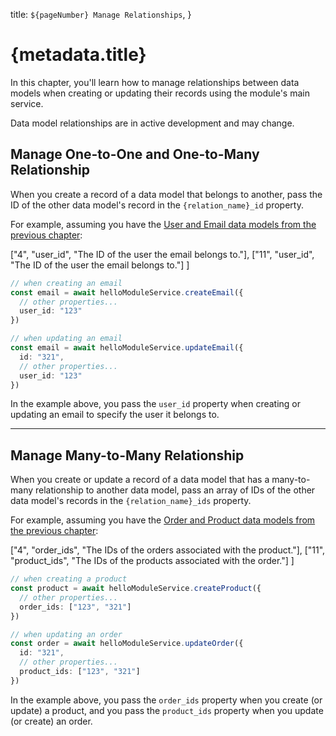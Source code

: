   title: `${pageNumber} Manage Relationships`,
}

# {metadata.title}

In this chapter, you'll learn how to manage relationships between data models when creating or updating their records using the module's main service.

<Note type="soon" title="Important">

Data model relationships are in active development and may change.

</Note>

## Manage One-to-One and One-to-Many Relationship

When you create a record of a data model that belongs to another, pass the ID of the other data model's record in the `{relation_name}_id` property.

For example, assuming you have the [User and Email data models from the previous chapter](../relationships/page.mdx#one-to-one-relationship):

  ["4", "user_id", "The ID of the user the email belongs to."],
  ["11", "user_id", "The ID of the user the email belongs to."]
]

```ts highlights={belongsHighlights}
// when creating an email
const email = await helloModuleService.createEmail({
  // other properties...
  user_id: "123"
})

// when updating an email
const email = await helloModuleService.updateEmail({
  id: "321",
  // other properties...
  user_id: "123"
})
```

In the example above, you pass the `user_id` property when creating or updating an email to specify the user it belongs to.

---

## Manage Many-to-Many Relationship

When you create or update a record of a data model that has a many-to-many relationship to another data model, pass an array of IDs of the other data model's records in the `{relation_name}_ids` property.

For example, assuming you have the [Order and Product data models from the previous chapter](../relationships/page.mdx#many-to-many-relationship):

  ["4", "order_ids", "The IDs of the orders associated with the product."],
  ["11", "product_ids", "The IDs of the products associated with the order."]
]

```ts highlights={manyHighlights}
// when creating a product
const product = await helloModuleService.createProduct({
  // other properties...
  order_ids: ["123", "321"]
})

// when updating an order
const order = await helloModuleService.updateOrder({
  id: "321",
  // other properties...
  product_ids: ["123", "321"]
})
```

In the example above, you pass the `order_ids` property when you create (or update) a product, and you pass the `product_ids` property when you update (or create) an order.

